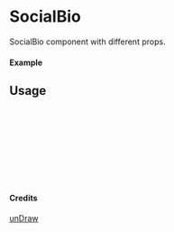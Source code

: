 
<Meta of={SocialBio} title="unDraw/SocialBio" />

# SocialBio

SocialBio component with different props.

#### Example

<Canvas of={SocialBio.Primary} />

## Usage

```ts
import { SocialBio } from "yadl-ui";

const Example = () => {
  return (
      <SocialBio />
  );
};

export default Example;
```

#### Credits
[unDraw](https://undraw.co/illustrations)
